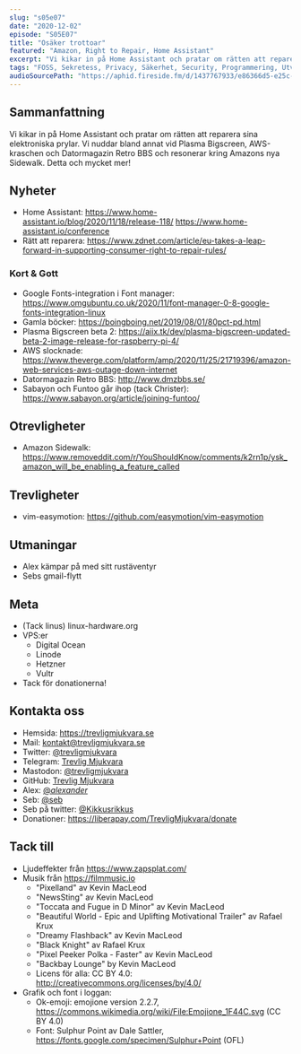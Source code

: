 ```yaml
---
slug: "s05e07"
date: "2020-12-02"
episode: "S05E07"
title: "Osäker trottoar"
featured: "Amazon, Right to Repair, Home Assistant"
excerpt: "Vi kikar in på Home Assistant och pratar om rätten att reparera sina elektroniska prylar. Vi nuddar bland annat vid Plasma Bigscreen, AWS-kraschen och Datormagazin Retro BBS och resonerar kring Amazons nya Sidewalk. Detta och mycket mer!"
tags: "FOSS, Sekretess, Privacy, Säkerhet, Security, Programmering, Utveckling, Mjukvara, PinePhone, Technology, Linux, Open Source, Home assistant, right to repair, Google Fonts, Font manager, Plasma bigscreen, AWS, Amazon, Datormagazin, Sabayon, Funtoo, Amazon Sidewalk, vim-easymotion"
audioSourcePath: "https://aphid.fireside.fm/d/1437767933/e86366d5-e25c-4aab-9a13-33b7144ac160/c6697ad5-b916-44d2-b8f8-13b0dadb0873.mp3"
---
```

## Sammanfattning
Vi kikar in på Home Assistant och pratar om rätten att reparera sina elektroniska prylar. Vi nuddar bland annat vid Plasma Bigscreen, AWS-kraschen och Datormagazin Retro BBS och resonerar kring Amazons nya Sidewalk. Detta och mycket mer!

## Nyheter
- Home Assistant: https://www.home-assistant.io/blog/2020/11/18/release-118/ https://www.home-assistant.io/conference
- Rätt att reparera: https://www.zdnet.com/article/eu-takes-a-leap-forward-in-supporting-consumer-right-to-repair-rules/

### Kort & Gott 
- Google Fonts-integration i Font manager: https://www.omgubuntu.co.uk/2020/11/font-manager-0-8-google-fonts-integration-linux
- Gamla böcker: https://boingboing.net/2019/08/01/80pct-pd.html
- Plasma Bigscreen beta 2: https://aiix.tk/dev/plasma-bigscreen-updated-beta-2-image-release-for-raspberry-pi-4/
- AWS slocknade: https://www.theverge.com/platform/amp/2020/11/25/21719396/amazon-web-services-aws-outage-down-internet
- Datormagazin Retro BBS: http://www.dmzbbs.se/
- Sabayon och Funtoo går ihop (tack Christer): https://www.sabayon.org/article/joining-funtoo/

## Otrevligheter
- Amazon Sidewalk: https://www.removeddit.com/r/YouShouldKnow/comments/k2rn1p/ysk_amazon_will_be_enabling_a_feature_called

## Trevligheter
- vim-easymotion: https://github.com/easymotion/vim-easymotion

## Utmaningar
- Alex kämpar på med sitt rustäventyr
- Sebs gmail-flytt

## Meta
- (Tack linus) linux-hardware.org
- VPS:er
  - Digital Ocean
  - Linode
  - Hetzner
  - Vultr
- Tack för donationerna!

## Kontakta oss
- Hemsida: https://trevligmjukvara.se
- Mail: kontakt@trevligmjukvara.se
- Twitter: [@trevligmjukvara](https://twitter.com/trevligmjukvara)
- Telegram: [Trevlig Mjukvara](https://t.me/trevligmjukvara)
- Mastodon: [@trevligmjukvara](https://fikaverse.club/@trevligmjukvara)
- GitHub: [Trevlig Mjukvara](https://github.com/trevligmjukvara)
- Alex: [@_alexander_](https://mastodon.online/@_alexander_)
- Seb: [@seb](https://social.gelotte.dev/@seb)
- Seb på twitter: [@Kikkusrikkus](https://twitter.com/Kikkusrikkus)
- Donationer: https://liberapay.com/TrevligMjukvara/donate

## Tack till
- Ljudeffekter från https://www.zapsplat.com/
- Musik från https://filmmusic.io
  - "Pixelland" av Kevin MacLeod
  - "NewsSting" av Kevin MacLeod
  - "Toccata and Fugue in D Minor" av Kevin MacLeod
  - "Beautiful World - Epic and Uplifting Motivational Trailer" av Rafael Krux
  - "Dreamy Flashback" av Kevin MacLeod
  - "Black Knight" av Rafael Krux
  - "Pixel Peeker Polka - Faster" av Kevin MacLeod
  - "Backbay Lounge" by Kevin MacLeod
  - Licens för alla: CC BY 4.0: http://creativecommons.org/licenses/by/4.0/
- Grafik och font i loggan:
  - Ok-emoji: emojione version 2.2.7, https://commons.wikimedia.org/wiki/File:Emojione_1F44C.svg (CC BY 4.0)
  - Font: Sulphur Point av Dale Sattler, https://fonts.google.com/specimen/Sulphur+Point (OFL)
